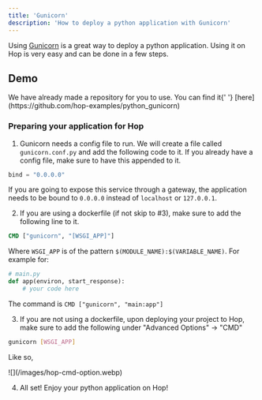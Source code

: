 ```yaml
---
title: 'Gunicorn'
description: 'How to deploy a python application with Gunicorn'
---
```


Using [Gunicorn](https://gunicorn.org/) is a great way to deploy a python application. Using it on Hop is very easy and can be done in a few steps.

## Demo

<Note>
	We have already made a repository for you to use. You can find it{' '}
	[here](https://github.com/hop-examples/python_gunicorn)
</Note>

### Preparing your application for Hop

1. Gunicorn needs a config file to run. We will create a file called `gunicorn.conf.py` and add the following code to it. If you already have a config file, make sure to have this appended to it.

<div style={{"paddingLeft": "35px"}}>

```python
bind = "0.0.0.0"
```

If you are going to expose this service through a gateway, the application needs to be bound to `0.0.0.0` instead of `localhost` or `127.0.0.1`.

</div>

2. If you are using a dockerfile (if not skip to #3), make sure to add the following line to it.

<div style={{"paddingLeft": "35px"}}>

```dockerfile
CMD ["gunicorn", "[WSGI_APP]"]
```

Where `WSGI_APP` is of the pattern `$(MODULE_NAME):$(VARIABLE_NAME)`.
For example for:

```python
# main.py
def app(environ, start_response):
    # your code here
```

The command is `CMD ["gunicorn", "main:app"]`

</div>

3. If you are not using a dockerfile, upon deploying your project to Hop, make sure to add the following under "Advanced Options" -> "CMD"

<div style={{"paddingLeft": "35px"}}>

```bash
gunicorn [WSGI_APP]
```

Like so,

<Frame>![](/images/hop-cmd-option.webp)</Frame>
</div>

4. All set! Enjoy your python application on Hop!

